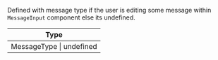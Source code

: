 Defined with message type if the user is editing some message within `MessageInput` component else its undefined.

| Type                     |
| ------------------------ |
| MessageType \| undefined |
